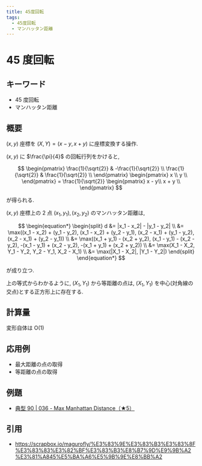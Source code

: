 ```yaml
---
title: 45度回転
tags:
  - 45度回転
  - マンハッタン距離
---
```


# 45 度回転

## キーワード

- 45 度回転
- マンハッタン距離

## 概要

$(x, y)$ 座標を $(X, Y) = (x - y, x + y)$ に座標変換する操作.

$(x, y)$ に $\frac{\pi}{4}$ の回転行列をかけると,

$$
\begin{pmatrix}
\frac{1}{\sqrt{2}} & -\frac{1}{\sqrt{2}} \\
\frac{1}{\sqrt{2}} & \frac{1}{\sqrt{2}} \\
\end{pmatrix}
\begin{pmatrix}
x \\
y \\
\end{pmatrix}
= \frac{1}{\sqrt{2}}
\begin{pmatrix}
x - y\\
x + y \\
\end{pmatrix}
$$

が得られる.

$(x, y)$ 座標上の 2 点 $(x_1, y_1), (x_2, y_2)$ のマンハッタン距離は,

$$
\begin{equation*}
\begin{split}
d &= |x_1 - x_2| - |y_1 - y_2| \\
  &= \max((x_1 - x_2) + (y_1 - y_2), (x_1 - x_2) + (y_2 - y_1), (x_2 - x_1) + (y_1 - y_2), (x_2 - x_1) + (y_2 - y_1)) \\
  &= \max((x_1 + y_1) - (x_2 + y_2), (x_1 - y_1) - (x_2 - y_2), -(x_1 - y_1) + (x_2 - y_2), -(x_1 + y_1) + (x_2 + y_2)) \\
  &= \max(X_1 - X_2, Y_1 - Y_2, Y_2 - Y_1, X_2 - X_1) \\
  &= \max(|X_1 - X_2|, |Y_1 - Y_2|)
\end{split}
\end{equation*}
$$

が成り立つ.

上の等式からわかるように, $(X_1, Y_1)$ から等距離の点は, $(X_1, Y_1)$ を中心(対角線の交点)とする正方形上に存在する.

## 計算量

変形自体は $\mathrm{O}(1)$

## 応用例

- 最大距離の点の取得
- 等距離の点の取得

## 例題

- [典型 90 | 036 - Max Manhattan Distance（★5）](https://atcoder.jp/contests/typical90/tasks/typical90_aj)

## 引用

- https://scrapbox.io/magurofly/%E3%83%9E%E3%83%B3%E3%83%8F%E3%83%83%E3%82%BF%E3%83%B3%E8%B7%9D%E9%9B%A2%E3%81%A845%E5%BA%A6%E5%9B%9E%E8%BB%A2
